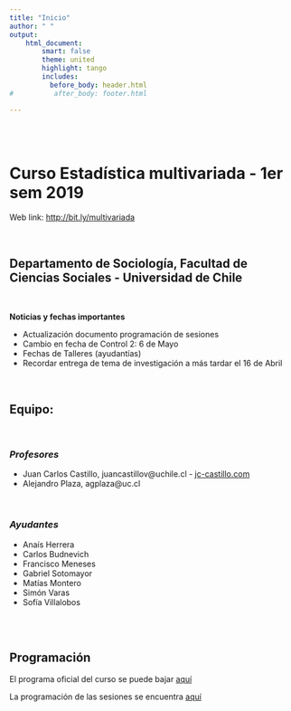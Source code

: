```yaml
---
title: "Inicio"
author: " "
output:
    html_document:
        smart: false
        theme: united
        highlight: tango
        includes:
          before_body: header.html
#          after_body: footer.html

---
```


<!---
Para rendir el sitio desde terminal R:
rmarkdown::render_site(encoding = 'UTF-8')
--->

<br/>
<br/>

# **Curso Estadística multivariada - 1er sem 2019**
Web link: [http://bit.ly/multivariada](http://bit.ly/multivariada)

<br/>

## **Departamento de Sociología, Facultad de Ciencias Sociales - Universidad de Chile**

<br/>

<div class="alert alert-info">
  <strong>Noticias y fechas importantes</strong>

  - Actualización documento programación de sesiones
  - Cambio en fecha de Control 2: 6 de Mayo
  - Fechas de Talleres (ayudantías)
  - Recordar entrega de tema de investigación a más tardar el 16 de Abril


</div>



<br/>

## **Equipo**:

<br/>

### _Profesores_

  - Juan Carlos Castillo, juancastillov@uchile.cl - [jc-castillo.com](https://jc-castillo.com)
  - Alejandro Plaza, agplaza@uc.cl

<br/>

### _Ayudantes_
  - Anaís Herrera
  - Carlos Budnevich
  - Francisco Meneses
  - Gabriel Sotomayor
  - Matías Montero
  - Simón Varas
  - Sofía Villalobos


<br/>
<br/>

## **Programación**

El programa oficial del curso se puede bajar [aquí](documents/programa/Estadística Multivariada_programa.pdf)

La programación de las sesiones se encuentra [aquí](documents/programa/Multiv2019prog_sesiones.pdf)
